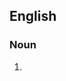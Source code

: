 ==English==

===Noun===
{{head|en|noun plural form|head=[[wastepaper]] [[basket]]s}}

# {{plural of|wastepaper basket|lang=en}}